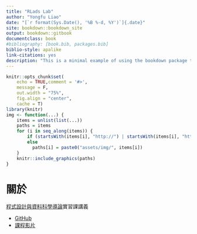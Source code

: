 ```yaml
--- 
title: "RLads Lab"
author: "Yongfu Liao"
date: "[`r format(Sys.Date(), '%B %-d, %Y')`]{.date}"
site: bookdown::bookdown_site
output: bookdown::gitbook
documentclass: book
#bibliography: [book.bib, packages.bib]
biblio-style: apalike
link-citations: yes
description: "This is a minimal example of using the bookdown package to write a book. The output format for this example is bookdown::gitbook."
---
```



```r
knitr::opts_chunk$set(
    echo = TRUE,comment = '#>',
    message = F,
    out.width = "75%",
    fig.align = "center",
    cache = T)
library(knitr)
img <- function(...) {
    items = unlist(list(...))
    paths = items
    for (i in seq_along(items)) {
        if (startsWith(items[i], "http://") | startsWith(items[i], "https://")) paths[i] = items[i]
        else 
          paths[i] = paste0("assets/img/", items[i])
    }
    knitr::include_graphics(paths)
}
```

# 關於 {-}

[程式設計與資料科學導論](https://lopentu.github.io/rlads2021)實習課講義

- [GitHub](https://github.com/rlads2021)
- [課程影片](https://www.youtube.com/playlist?list=PL_Q2Bel87A9Tpt3SWYCwOIzI_zbo2mfdN)

